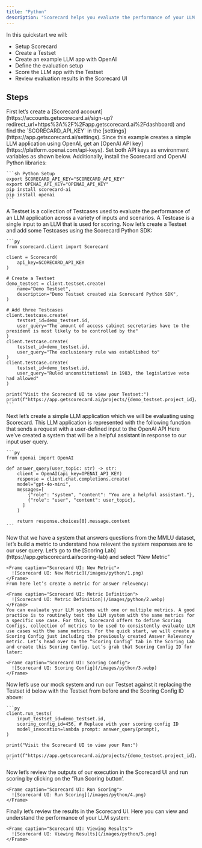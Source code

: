 ```yaml
---
title: "Python"
description: "Scorecard helps you evaluate the performance of your LLM app to ship faster with more confidence! "
---
```


In this quickstart we will:

- Setup Scorecard
- Create a Testset
- Create an example LLM app with OpenAI
- Define the evaluation setup
- Score the LLM app with the Testset
- Review evaluation results in the Scorecard UI

## Steps

<Steps>
  <Step title="Setup">
    First let’s create a [Scorecard account](https://accounts.getscorecard.ai/sign-up?redirect_url=https%3A%2F%2Fapp.getscorecard.ai%2Fdashboard) and find the `SCORECARD_API_KEY` in the [settings](https://app.getscorecard.ai/settings). Since this example creates a simple LLM application using OpenAI, get an [OpenAI API key](https://platform.openai.com/api-keys). Set both API keys as environment variables as shown below. Additionally, install the Scorecard and OpenAI Python libraries:

    ```sh Python Setup
    export SCORECARD_API_KEY="SCORECARD_API_KEY"
    export OPENAI_API_KEY="OPENAI_API_KEY"
    pip install scorecard-ai
    pip install openai
    ```
  </Step>
  <Step title="Create a Testset and Add Testcases">
    A Testset is a collection of Testcases used to evaluate the performance of an LLM application across a variety of inputs and scenarios. A Testcase is a single input to an LLM that is used for scoring. Now let’s create a Testset and add some Testcases using the Scorecard Python SDK:

    ```py
    from scorecard.client import Scorecard
    
    client = Scorecard(
    	api_key=SCORECARD_API_KEY
    )
    
    # Create a Testset
    demo_testset = client.testset.create(
    	name="Demo Testset",
    	description="Demo Testset created via Scorecard Python SDK",
    )
    
    # Add three Testcases
    client.testcase.create(
    	testset_id=demo_testset.id,
    	user_query="The amount of access cabinet secretaries have to the president is most likely to be controlled by the"
    )
    client.testcase.create(
    	testset_id=demo_testset.id,
    	user_query="The exclusionary rule was established to"
    )
    client.testcase.create(
    	testset_id=demo_testset.id,
    	user_query="Ruled unconstitutional in 1983, the legislative veto had allowed"
    )
    
    print("Visit the Scorecard UI to view your Testset:")
    print(f"https://app.getscorecard.ai/projects/{demo_testset.project_id}/testsets/{demo_testset.id}")
    ```
  </Step>
  <Step title="Create a Simple LLM App">
    Next let’s create a simple LLM application which we will be evaluating using Scorecard. This LLM application is represented with the following function that sends a request with a user-defined input to the OpenAI API Here we’ve created a system that will be a helpful assistant in response to our input user query.

    ```py
    from openai import OpenAI
    
    def answer_query(user_topic: str) -> str:
    	client = OpenAI(api_key=OPENAI_API_KEY)
    	response = client.chat.completions.create(
      	model="gpt-4o-mini",  
      	messages=[
      		{"role": "system", "content": "You are a helpful assistant."},
      		{"role": "user", "content": user_topic},
          ]
    	)
    
    	return response.choices[0].message.content
    ```
  </Step>
  <Step title="Create Metrics">
    Now that we have a system that answers questions from the MMLU dataset, let’s build a metric to understand how relevent the system responses are to our user query. Let’s go to the [Scoring Lab](https://app.getscorecard.ai/scoring-lab) and select “New Metric”

    <Frame caption="Scorecard UI: New Metric">
      ![Scorecard UI: New Metric](/images/python/1.png)
    </Frame>
    From here let’s create a metric for answer relevency:

    <Frame caption="Scorecard UI: Metric Definition">
      ![Scorecard UI: Metric Definition](/images/python/2.webp)
    </Frame>
    You can evaluate your LLM systems with one or multiple metrics. A good practice is to routinely test the LLM system with the same metrics for a specific use case. For this, Scorecard offers to define Scoring Configs, collection of metrics to be used to consistently evaluate LLM use cases with the same metrics. For the quick start, we will create a Scoring Config just including the previously created Answer Relevancy metric. Let’s head over to the “Scoring Config” tab in the Scoring Lab and create this Scoring Config. Let’s grab that Scoring Config ID for later:

    <Frame caption="Scorecard UI: Scoring Config">
      ![Scorecard UI: Scoring Config](/images/python/3.webp)
    </Frame>
  </Step>
  <Step title="Create Test System">
    Now let’s use our mock system and run our Testset against it replacing the Testset id below with the Testset from before and the Scoring Config ID above:

    ```py    	
    client.run_tests(
    	input_testset_id=demo_testset.id,
    	scoring_config_id=456, # Replace with your scoring config ID
    	model_invocation=lambda prompt: answer_query(prompt),
    )
    
    print("Visit the Scorecard UI to view your Run:")
      print(f"https://app.getscorecard.ai/projects/{demo_testset.project_id}/runs/grades/{run.id}")
    ```
  </Step>
  <Step title="Run Scoring">
    Now let’s review the outputs of our execution in the Scorecard UI and run scoring by clicking on the “Run Scoring button’.

    <Frame caption="Scorecard UI: Run Scoring">
      ![Scorecard UI: Run Scoring](/images/python/4.png)
    </Frame>
  </Step>
  <Step title="View Results">
    Finally let’s review the results in the Scorecard UI. Here you can view and understand the performance of your LLM system:

    <Frame caption="Scorecard UI: Viewing Results">
      ![Scorecard UI: Viewing Results](/images/python/5.png)
    </Frame>
  </Step>
</Steps>